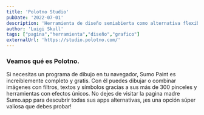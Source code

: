```yaml
---
title: 'Polotno Studio'
pubDate: '2022-07-01'
description: 'Herramienta de diseño semiabierta como alternativa flexible y gratuita a Canvas.'
author: 'Luigi Skull'
tags: ["pagina","herramienta","diseño","grafico"]
externalUrl: 'https://studio.polotno.com/' 
---
```



### Veamos qué es Polotno.


Si necesitas un programa de dibujo en tu navegador, Sumo Paint es increíblemente completo y gratis. Con él puedes dibujar o combinar imágenes con filtros, textos y símbolos gracias a sus más de 300 pinceles y herramientas con efectos únicos. No dejes de visitar la pagina madre Sumo.app para descubrir todas sus apps alternativas, ¡es una opción súper valiosa que debes probar!
